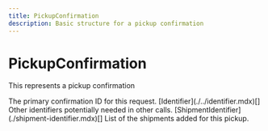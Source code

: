 ```yaml
---
title: PickupConfirmation
description: Basic structure for a pickup confirmation
---
```


PickupConfirmation
===============================================
This represents a pickup confirmation

<Reference>
  <Field name="confirmation_id" type="string" nullable={true}>
    <Description>
      The primary confirmation ID for this request.
    </Description>
  </Field>
  <Field name="alternate_identifiers" nullable={true}>
    <Type>
      [Identifier](./../identifier.mdx)[]
    </Type>
    <Description>
      Other identifiers potentially needed in other calls.
    </Description>
  </Field>
  <Field name="shipment_identifiers" nullable={true}>
    <Type>
      [ShipmentIdentifier](./shipment-identifier.mdx)[]
    </Type>
    <Description>
      List of the shipments added for this pickup.
    </Description>
  </Field>
</Reference>